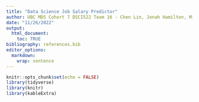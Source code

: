 ```yaml
---
title: "Data Science Job Salary Predictor"
author: UBC MDS Cohort 7 DSCI522 Team 16 - Chen Lin, Jonah Hamilton, Mike Guron, Tanmay Agarwal
date: "11/26/2022" 
output: 
  html_document:
    toc: TRUE
bibliography: references.bib
editor_options: 
  markdown: 
    wrap: sentence
---
```

```r
knitr::opts_chunk$set(echo = FALSE)
library(tidyverse)
library(knitr)
library(kableExtra)
```